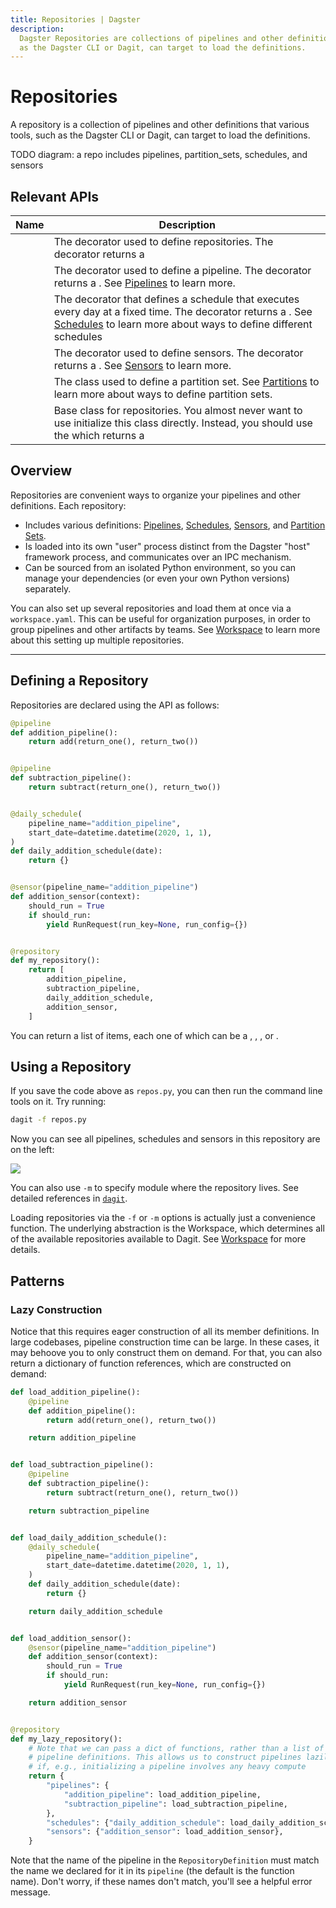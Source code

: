 ```yaml
---
title: Repositories | Dagster
description:
  Dagster Repositories are collections of pipelines and other definitions that various tools, such
  as the Dagster CLI or Dagit, can target to load the definitions.
---
```


# Repositories

A repository is a collection of pipelines and other definitions that various tools, such
as the Dagster CLI or Dagit, can target to load the definitions.

<div className="w-full h-48 bg-gray-50 flex items-center justify-center">
  TODO diagram: a repo includes pipelines, partition_sets, schedules, and
  sensors
</div>

## Relevant APIs

| Name                                                                    | Description                                                                                                                                                                                                                                                       |
| ----------------------------------------------------------------------- | ----------------------------------------------------------------------------------------------------------------------------------------------------------------------------------------------------------------------------------------------------------------- |
| <PyObject object="repository" decorator />                              | The decorator used to define repositories. The decorator returns a <PyObject object="RepositoryDefinition" />                                                                                                                                                     |
| <PyObject module="dagster" object="pipeline" displayText="@pipeline" /> | The decorator used to define a pipeline. The decorator returns a <PyObject object="PipelineDefinition" />. See [Pipelines](/concepts/solids-pipelines/solids-pipelines/) to learn more.                                                                           |
| <PyObject object="daily_schedule" decorator />                          | The decorator that defines a schedule that executes every day at a fixed time. The decorator returns a <PyObject object="ScheduleDefinition" />. See [Schedules](/concepts/partitions-schedules/schedules) to learn more about ways to define different schedules |
| <PyObject object="sensor" decorator />                                  | The decorator used to define sensors. The decorator returns a <PyObject object="SensorDefinition" />. See [Sensors](/concepts/partitions-schedules/sensors) to learn more.                                                                                        |
| <PyObject object="PartitionSetDefinition" />                            | The class used to define a partition set. See [Partitions](/concepts/partitions-schedules/partitions) to learn more about ways to define partition sets.                                                                                                          |
| <PyObject object="RepositoryDefinition" />                              | Base class for repositories. You almost never want to use initialize this class directly. Instead, you should use the <PyObject object="repository" decorator /> which returns a <PyObject object="RepositoryDefinition"  />                                      |

## Overview

Repositories are convenient ways to organize your pipelines and other definitions. Each repository:

- Includes various definitions: [Pipelines](/concepts/solids-pipelines/pipelines),
  [Schedules](/concepts/partitions-schedules/schedules), [Sensors](/concepts/partitions-schedules/sensors),
  and [Partition Sets](/concepts/partitions-schedules/partitions).
- Is loaded into its own "user" process distinct from the Dagster "host" framework process, and communicates over an IPC mechanism.
- Can be sourced from an isolated Python environment, so you can manage your dependencies (or even your own Python versions) separately.

You can also set up several repositories and load them at once via a `workspace.yaml`.
This can be useful for organization purposes, in order to group pipelines and other artifacts by teams.
See [Workspace](/concepts/repositories-workspaces/workspaces) to learn more about this setting up multiple repositories.

---

## Defining a Repository

Repositories are
declared using the <PyObject module="dagster" object="RepositoryDefinition" /> API as follows:

```python file=/concepts/repositories_workspaces/repository_definition.py startafter=start_repository_definition_marker_0 endbefore=end_repository_definition_marker_0
@pipeline
def addition_pipeline():
    return add(return_one(), return_two())


@pipeline
def subtraction_pipeline():
    return subtract(return_one(), return_two())


@daily_schedule(
    pipeline_name="addition_pipeline",
    start_date=datetime.datetime(2020, 1, 1),
)
def daily_addition_schedule(date):
    return {}


@sensor(pipeline_name="addition_pipeline")
def addition_sensor(context):
    should_run = True
    if should_run:
        yield RunRequest(run_key=None, run_config={})


@repository
def my_repository():
    return [
        addition_pipeline,
        subtraction_pipeline,
        daily_addition_schedule,
        addition_sensor,
    ]
```

You can return a list of items, each one of which can be
a <PyObject module="dagster" object="PipelineDefinition"/>, <PyObject module="dagster" object="ScheduleDefinition" />, <PyObject module="dagster" object="SensorDefinition" />, or <PyObject module="dagster" object="PartitionSetDefinition" />.

## Using a Repository

If you save the code above as `repos.py`, you can then run the command line tools on it. Try running:

```bash
dagit -f repos.py
```

Now you can see all pipelines, schedules and sensors in this repository are on the left:

<img src="/images/concepts/repo-dagit.png" />

You can also use `-m` to specify module where the repository lives. See detailed references
in [`dagit`](/\_apidocs/cli#dagit).

Loading repositories via the `-f` or `-m` options is actually just a convenience function. The
underlying abstraction is the Workspace, which determines all of the available repositories
available to Dagit. See [Workspace](/concepts/repositories-workspaces/workspaces) for more details.

<!-- Uncomment this section when we have examples -->

<!-- ## Examples

### First example

Some supporting text for the example

```python

    ...

```

### Second example

Some supporting text for the example

```python

    ...

``` -->

## Patterns

### <Check/> Lazy Construction

Notice that this requires eager construction of all its member definitions. In large codebases,
pipeline construction time can be large. In these cases, it may behoove you to only construct them
on demand. For that, you can also return a dictionary of function references, which are constructed
on demand:

```python file=/concepts/repositories_workspaces/lazy_repository_definition.py startafter=start_lazy_repository_definition_marker_0 endbefore=end_lazy_repository_definition_marker_0
def load_addition_pipeline():
    @pipeline
    def addition_pipeline():
        return add(return_one(), return_two())

    return addition_pipeline


def load_subtraction_pipeline():
    @pipeline
    def subtraction_pipeline():
        return subtract(return_one(), return_two())

    return subtraction_pipeline


def load_daily_addition_schedule():
    @daily_schedule(
        pipeline_name="addition_pipeline",
        start_date=datetime.datetime(2020, 1, 1),
    )
    def daily_addition_schedule(date):
        return {}

    return daily_addition_schedule


def load_addition_sensor():
    @sensor(pipeline_name="addition_pipeline")
    def addition_sensor(context):
        should_run = True
        if should_run:
            yield RunRequest(run_key=None, run_config={})

    return addition_sensor


@repository
def my_lazy_repository():
    # Note that we can pass a dict of functions, rather than a list of
    # pipeline definitions. This allows us to construct pipelines lazily,
    # if, e.g., initializing a pipeline involves any heavy compute
    return {
        "pipelines": {
            "addition_pipeline": load_addition_pipeline,
            "subtraction_pipeline": load_subtraction_pipeline,
        },
        "schedules": {"daily_addition_schedule": load_daily_addition_schedule},
        "sensors": {"addition_sensor": load_addition_sensor},
    }
```

Note that the name of the pipeline in the `RepositoryDefinition` must match the name we declared for
it in its `pipeline` (the default is the function name). Don't worry, if these names don't match,
you'll see a helpful error message.
